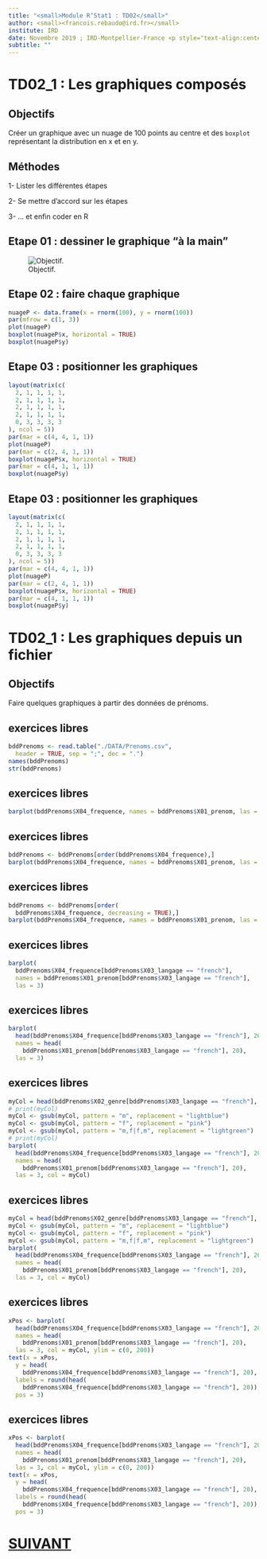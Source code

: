 ---
title: "<small>Module R’Stat1 : TD02</small>"
author: <small><francois.rebaudo@ird.fr></small>
institute: IRD
date: Novembre 2019 ; IRD-Montpellier-France <p style="text-align:center"><small>CC BY-NC-ND 3.0</small></p>
subtitle: ""
---

# TD02_1 : Les graphiques composés {data-background=#273142}

## Objectifs

Créer un graphique avec un nuage de 100 points au centre et des `boxplot` représentant la distribution en x et en y.

## Méthodes

1- Lister les différentes étapes

2- Se mettre d'accord sur les étapes

3- ... et enfin coder en R

## Etape 01 : dessiner le graphique "à la main"

![Objectif.](rTD02_1.png)

## Etape 02 : faire chaque graphique

```{r, fig.width = 10, fig.height = 4}
nuageP <- data.frame(x = rnorm(100), y = rnorm(100))
par(mfrow = c(1, 3))
plot(nuageP)
boxplot(nuageP$x, horizontal = TRUE)
boxplot(nuageP$y)
```

## Etape 03 : positionner les graphiques

```{r, eval = FALSE}
layout(matrix(c(
  2, 1, 1, 1, 1, 
  2, 1, 1, 1, 1, 
  2, 1, 1, 1, 1, 
  2, 1, 1, 1, 1, 
  0, 3, 3, 3, 3
), ncol = 5))
par(mar = c(4, 4, 1, 1))
plot(nuageP)
par(mar = c(2, 4, 1, 1))
boxplot(nuageP$x, horizontal = TRUE)
par(mar = c(4, 1, 1, 1))
boxplot(nuageP$y)
```

## Etape 03 : positionner les graphiques

```{r, echo = FALSE, fig.width = 10, fig.height = 6}
layout(matrix(c(
  2, 1, 1, 1, 1, 
  2, 1, 1, 1, 1, 
  2, 1, 1, 1, 1, 
  2, 1, 1, 1, 1, 
  0, 3, 3, 3, 3
), ncol = 5))
par(mar = c(4, 4, 1, 1))
plot(nuageP)
par(mar = c(2, 4, 1, 1))
boxplot(nuageP$x, horizontal = TRUE)
par(mar = c(4, 1, 1, 1))
boxplot(nuageP$y)
```

# TD02_1 : Les graphiques depuis un fichier {data-background=#273142}

## Objectifs

Faire quelques graphiques à partir des données de prénoms.

## exercices libres

```{r}
bddPrenoms <- read.table("./DATA/Prenoms.csv", 
  header = TRUE, sep = ";", dec = ".")
names(bddPrenoms)
str(bddPrenoms)
```

## exercices libres

```{r, fig.width = 10, fig.height = 4}
barplot(bddPrenoms$X04_frequence, names = bddPrenoms$X01_prenom, las = 3)
```

## exercices libres

```{r, fig.width = 10, fig.height = 4}
bddPrenoms <- bddPrenoms[order(bddPrenoms$X04_frequence),]
barplot(bddPrenoms$X04_frequence, names = bddPrenoms$X01_prenom, las = 3)
```

## exercices libres

```{r, fig.width = 10, fig.height = 4}
bddPrenoms <- bddPrenoms[order(
  bddPrenoms$X04_frequence, decreasing = TRUE),]
barplot(bddPrenoms$X04_frequence, names = bddPrenoms$X01_prenom, las = 3)
```

## exercices libres

```{r, fig.width = 10, fig.height = 4}
barplot(
  bddPrenoms$X04_frequence[bddPrenoms$X03_langage == "french"], 
  names = bddPrenoms$X01_prenom[bddPrenoms$X03_langage == "french"], 
  las = 3)
```

## exercices libres

```{r, fig.width = 10, fig.height = 4}
barplot(
  head(bddPrenoms$X04_frequence[bddPrenoms$X03_langage == "french"], 20),
  names = head(
    bddPrenoms$X01_prenom[bddPrenoms$X03_langage == "french"], 20), 
  las = 3)
```

## exercices libres

```{r, eval = FALSE}
myCol = head(bddPrenoms$X02_genre[bddPrenoms$X03_langage == "french"], 20)
# print(myCol)
myCol <- gsub(myCol, pattern = "m", replacement = "lightblue")
myCol <- gsub(myCol, pattern = "f", replacement = "pink")
myCol <- gsub(myCol, pattern = "m,f|f,m", replacement = "lightgreen")
# print(myCol)
barplot(
  head(bddPrenoms$X04_frequence[bddPrenoms$X03_langage == "french"], 20),
  names = head(
    bddPrenoms$X01_prenom[bddPrenoms$X03_langage == "french"], 20), 
  las = 3, col = myCol)
```

## exercices libres

```{r, echo = FALSE, fig.width = 10, fig.height = 6}
myCol = head(bddPrenoms$X02_genre[bddPrenoms$X03_langage == "french"], 20)
myCol <- gsub(myCol, pattern = "m", replacement = "lightblue")
myCol <- gsub(myCol, pattern = "f", replacement = "pink")
myCol <- gsub(myCol, pattern = "m,f|f,m", replacement = "lightgreen")
barplot(
  head(bddPrenoms$X04_frequence[bddPrenoms$X03_langage == "french"], 20),
  names = head(
    bddPrenoms$X01_prenom[bddPrenoms$X03_langage == "french"], 20), 
  las = 3, col = myCol)
```

## exercices libres

```{r, eval = FALSE}
xPos <- barplot(
  head(bddPrenoms$X04_frequence[bddPrenoms$X03_langage == "french"], 20),
  names = head(
    bddPrenoms$X01_prenom[bddPrenoms$X03_langage == "french"], 20), 
  las = 3, col = myCol, ylim = c(0, 200))
text(x = xPos, 
  y = head(
    bddPrenoms$X04_frequence[bddPrenoms$X03_langage == "french"], 20),
  labels = round(head(
    bddPrenoms$X04_frequence[bddPrenoms$X03_langage == "french"], 20)),
  pos = 3)
```

## exercices libres

```{r, echo = FALSE, fig.width = 10, fig.height = 6}
xPos <- barplot(
  head(bddPrenoms$X04_frequence[bddPrenoms$X03_langage == "french"], 20),
  names = head(
    bddPrenoms$X01_prenom[bddPrenoms$X03_langage == "french"], 20), 
  las = 3, col = myCol, ylim = c(0, 200))
text(x = xPos, 
  y = head(
    bddPrenoms$X04_frequence[bddPrenoms$X03_langage == "french"], 20),
  labels = round(head(
    bddPrenoms$X04_frequence[bddPrenoms$X03_langage == "french"], 20)),
  pos = 3)
```













# <a href = "R014_intro.html"> SUIVANT </a> {data-background=#273142}



















